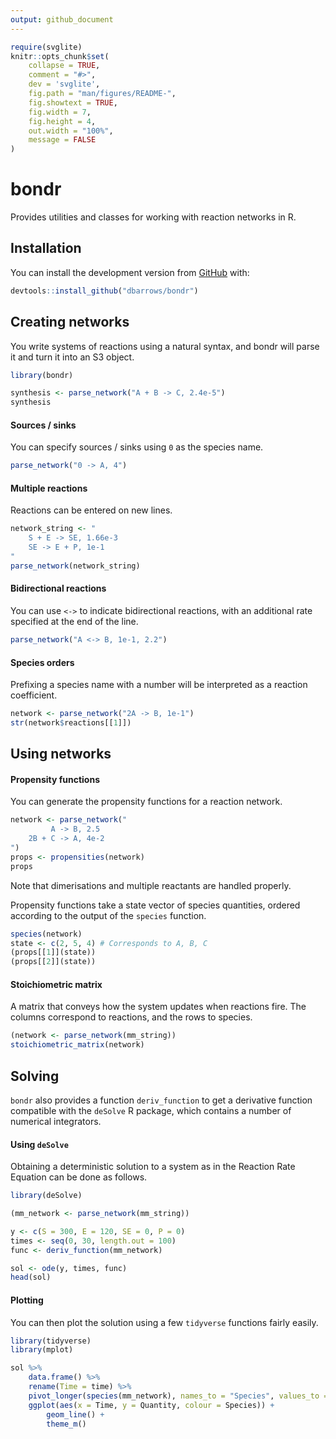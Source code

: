 ```yaml
---
output: github_document
---
```


<!-- README.md is generated from README.Rmd. Please edit that file -->

```r
require(svglite)
knitr::opts_chunk$set(
    collapse = TRUE,
    comment = "#>",
    dev = 'svglite',
    fig.path = "man/figures/README-",
    fig.showtext = TRUE,
    fig.width = 7,
    fig.height = 4,
    out.width = "100%",
    message = FALSE
)
```

# bondr

<!-- badges: start -->
<!-- badges: end -->

Provides utilities and classes for working with reaction networks in R.

## Installation

You can install the development version from [GitHub](https://github.com/) with:

```r
devtools::install_github("dbarrows/bondr")
```
## Creating networks

You write systems of reactions using a natural syntax, and bondr will parse it and turn it into an S3 object.

```r
library(bondr)

synthesis <- parse_network("A + B -> C, 2.4e-5")
synthesis
```

#### Sources / sinks

You can specify sources / sinks using `0` as the species name.

```r
parse_network("0 -> A, 4")
```

#### Multiple reactions

Reactions can be entered on new lines.

```r
network_string <- "
    S + E -> SE, 1.66e-3
    SE -> E + P, 1e-1
"
parse_network(network_string)
```

#### Bidirectional reactions

You can use `<->` to indicate bidirectional reactions, with an additional rate specified at the end of the line.

```r
parse_network("A <-> B, 1e-1, 2.2")
```

#### Species orders

Prefixing a species name with a number will be interpreted as a reaction coefficient.

```r
network <- parse_network("2A -> B, 1e-1")
str(network$reactions[[1]])
```

## Using networks

#### Propensity functions

You can generate the propensity functions for a reaction network.

```r
network <- parse_network("
         A -> B, 2.5
    2B + C -> A, 4e-2
")
props <- propensities(network)
props
```

Note that dimerisations and multiple reactants are handled properly.

Propensity functions take a state vector of species quantities, ordered according to the output of the `species` function.

```r
species(network)
state <- c(2, 5, 4) # Corresponds to A, B, C
(props[[1]](state))
(props[[2]](state))
```

#### Stoichiometric matrix

A matrix that conveys how the system updates when reactions fire. The columns correspond to reactions, and the rows to species.

```r
(network <- parse_network(mm_string))
stoichiometric_matrix(network)
```

## Solving

`bondr` also provides a function `deriv_function` to get a derivative function compatible with the `deSolve` R package, which contains a number of numerical integrators.

#### Using `deSolve`

Obtaining a deterministic solution to a system as in the Reaction Rate Equation can be done as follows.

```r
library(deSolve)

(mm_network <- parse_network(mm_string))

y <- c(S = 300, E = 120, SE = 0, P = 0)
times <- seq(0, 30, length.out = 100)
func <- deriv_function(mm_network)

sol <- ode(y, times, func)
head(sol)
```

#### Plotting

You can then plot the solution using a few `tidyverse` functions fairly easily.

```r
library(tidyverse)
library(mplot)

sol %>%
    data.frame() %>%
    rename(Time = time) %>%
    pivot_longer(species(mm_network), names_to = "Species", values_to = "Quantity") %>%
    ggplot(aes(x = Time, y = Quantity, colour = Species)) +
        geom_line() +
        theme_m()
```
